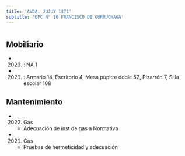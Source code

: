 ```yaml
---
title: 'AVDA. JUJUY 1471'
subtitle: 'EPC N° 10 FRANCISCO DE GURRUCHAGA'
---
```


#


## Mobiliario

*  (2023) : NA 1 

*  (2021) : Armario 14, Escritorio 4, Mesa pupitre doble 52, Pizarrón 7, Silla escolar 108 





## Mantenimiento

*  (2022) Gas 
    + Adecuación de inst de gas a Normativa

*  (2021) Gas 
    + Pruebas de hermeticidad y adecuación



